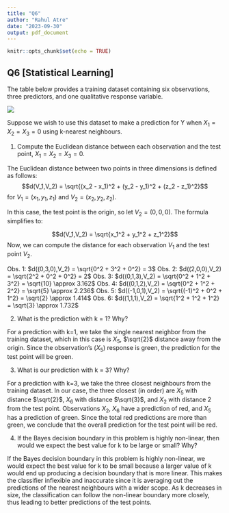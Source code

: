 ```yaml
---
title: "Q6"
author: "Rahul Atre"
date: "2023-09-30"
output: pdf_document
---
```


```r
knitr::opts_chunk$set(echo = TRUE)
```


## Q6 [Statistical Learning]

The table below provides a training dataset containing six observations, three predictors, and one qualitative response variable. 

![]("C:\Users\User\OneDrive\Documents\Rahul\uOttawa\2023(9) - Fall\MAT3373 - Machine Learning\A1\Q6_Image.jpg") \newline

Suppose we wish to use this dataset to make a prediction for Y when $X_1 = X_2 = X_3 = 0$ using k-nearest neighbours. 

1. Compute the Euclidean distance between each observation and the test point, $X_1 = X_2 = X_3 = 0$. 

The Euclidean distance between two points in three dimensions is defined as follows: 
$$d(V_1,V_2) = \sqrt{(x_2 - x_1)^2 + (y_2 - y_1)^2 + (z_2 - z_1)^2}$$ for $V_1 = (x_1,y_1,z_1)$ and $V_2 = (x_2,y_2,z_2)$.

In this case, the test point is the origin, so let $V_2 = (0,0,0)$. The formula simplifies to:

$$d(V_1,V_2) = \sqrt{x_1^2 + y_1^2 + z_1^2}$$
Now, we can compute the distance for each observation $V_1$ and the test point $V_2$.

Obs. 1: $d((0,3,0),V_2) = \sqrt{0^2 + 3^2 + 0^2} = 3$ \newline
Obs. 2: $d((2,0,0),V_2) = \sqrt{2^2 + 0^2 + 0^2} = 2$ \newline
Obs. 3: $d((0,1,3),V_2) = \sqrt{0^2 + 1^2 + 3^2} = \sqrt{10} \approx 3.162$ \newline 
Obs. 4: $d((0,1,2),V_2) = \sqrt{0^2 + 1^2 + 2^2} = \sqrt{5} \approx 2.236$ \newline
Obs. 5: $d((-1,0,1),V_2) = \sqrt{(-1)^2 + 0^2 + 1^2} = \sqrt{2} \approx 1.414$ \newline
Obs. 6: $d((1,1,1),V_2) = \sqrt{1^2 + 1^2 + 1^2} = \sqrt{3} \approx 1.732$ \newline\newline

2. What is the prediction with k = 1? Why?

For a prediction with k=1, we take the single nearest neighbor from the training dataset, which in this case is $X_5$, $\sqrt{2}$ distance away from the origin. Since the observation's ($X_5$) response is green, the prediction for the test point will be green. 

3. What is our prediction with k = 3? Why?

For a prediction with k=3, we take the three closest neighbours from the training dataset. In our case, the three closest (in order) are $X_5$ with distance $\sqrt{2}$, $X_6$ with distance $\sqrt{3}$, and $X_2$ with distance $2$ from the test point. Observations $X_2$, $X_6$ have a prediction of red, and $X_5$ has a prediction of green. Since the total red predictions are more than green, we conclude that the overall prediction for the test point will be red.

4. If the Bayes decision boundary in this problem is highly non-linear, then would we expect the best value for k to be large or small? Why?

If the Bayes decision boundary in this problem is highly non-linear, we would expect the best value for k to be small because a larger value of k would end up producing a decision boundary that is more linear. This makes the classifier inflexible and inaccurate since it is averaging out the predictions of the nearest neighbours with a wider scope. As k decreases in size, the classification can follow the non-linear boundary more closely, thus leading to better predictions of the test points. 

